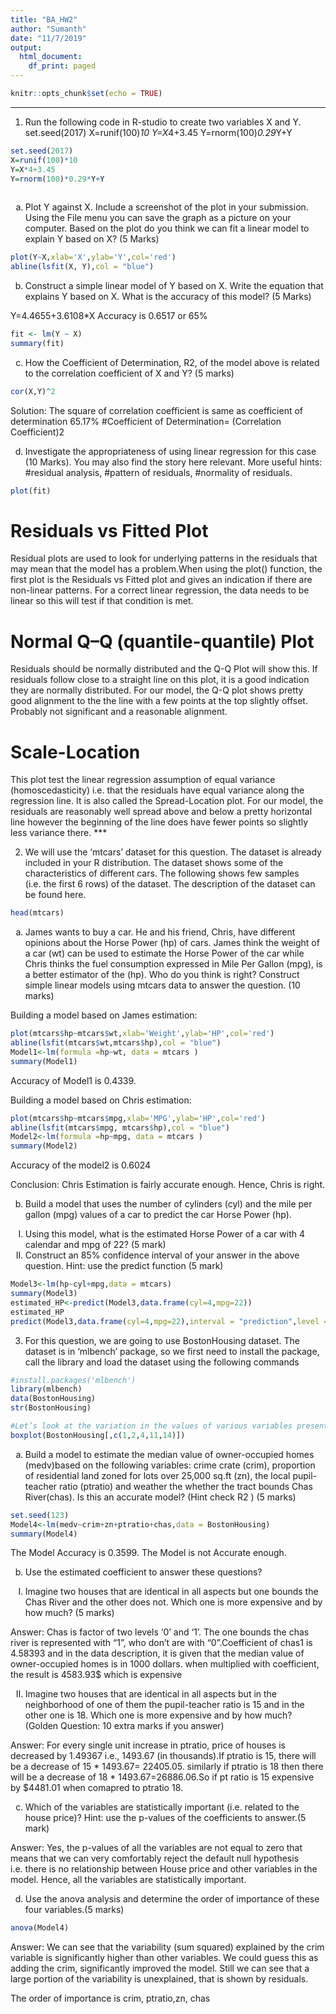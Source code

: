 ---
title: "BA_HW2"
author: "Sumanth"
date: "11/7/2019"
output:
  html_document:
    df_print: paged
---

```{r setup, include=FALSE}
knitr::opts_chunk$set(echo = TRUE)
```

***
1.	Run the following code in R-studio to create two variables X and Y.
set.seed(2017)
X=runif(100)*10
Y=X*4+3.45
Y=rnorm(100)*0.29*Y+Y

```{r}
set.seed(2017)
X=runif(100)*10
Y=X*4+3.45
Y=rnorm(100)*0.29*Y+Y
 
```

a)	Plot Y against X. Include a screenshot of the plot in your submission. Using the File menu you can save the graph as a picture on your computer.  Based on the plot do you think we can fit a linear model to explain Y based on X? (5 Marks)

```{r}
plot(Y~X,xlab='X',ylab='Y',col='red')
abline(lsfit(X, Y),col = "blue")
```

b)	Construct a simple linear model of Y based on X. Write the equation that explains Y based on X. What is the accuracy of this model? (5 Marks)

Y=4.4655+3.6108*X
Accuracy is 0.6517 or 65%
```{r}
fit <- lm(Y ~ X)
summary(fit)
```

c)	How the Coefficient of Determination, R2, of the model above is related to the correlation coefficient of X and Y? (5 marks)
```{r}
cor(X,Y)^2
```

Solution: The square of correlation coefficient is same as coefficient of determination 65.17% 
#Coefficient of Determination= (Correlation Coefficient)2

d)	Investigate the appropriateness of using linear regression for this case (10 Marks). You may also find the story here relevant. 
More useful hints: #residual analysis, #pattern of residuals, #normality of residuals.

```{r}
plot(fit)
```

# Residuals vs Fitted Plot

Residual plots are used to look for underlying patterns in the residuals that may mean that the model has a problem.When using the plot() function, the first plot is the Residuals vs Fitted plot and gives an indication if there are non-linear patterns. For a correct linear regression, the data needs to be linear so this will test if that condition is met.

# Normal Q–Q (quantile-quantile) Plot

Residuals should be normally distributed and the Q-Q Plot will show this. If residuals follow close to a straight line on this plot, it is a good indication they are normally distributed.
  For our model, the Q-Q plot shows pretty good alignment to the the line with a few points at the top slightly offset. Probably not significant and a reasonable alignment.

# Scale-Location
This plot test the linear regression assumption of equal variance (homoscedasticity) i.e. that the residuals have equal variance along the regression line. It is also called the Spread-Location plot.
  For our model, the residuals are reasonably well spread above and below a pretty horizontal line however the beginning of the line does have fewer points so slightly less variance there.
***

2.	We will use the ‘mtcars’ dataset for this question. The dataset is already included in your R distribution. The dataset shows some of the characteristics of different cars. The following shows few samples (i.e. the first 6 rows) of the dataset. The description of the dataset can be found here.
 
```{r}
head(mtcars)
```
a)	James wants to buy a car.  He and his friend, Chris, have different opinions about the Horse Power (hp) of cars. James think the weight of a car (wt) can be used to estimate the Horse Power of the car while Chris thinks the fuel consumption expressed in Mile Per Gallon (mpg), is a better estimator of the (hp). Who do you think is right? Construct simple linear models using mtcars data to answer the question. (10 marks)

Building a model based on James estimation:
```{r}
plot(mtcars$hp~mtcars$wt,xlab='Weight',ylab='HP',col='red')
abline(lsfit(mtcars$wt,mtcars$hp),col = "blue")
Model1<-lm(formula =hp~wt, data = mtcars )
summary(Model1)
```
Accuracy of Model1 is 0.4339.


Building a model based on Chris estimation:
```{r}
plot(mtcars$hp~mtcars$mpg,xlab='MPG',ylab='HP',col='red')
abline(lsfit(mtcars$mpg, mtcars$hp),col = "blue")
Model2<-lm(formula =hp~mpg, data = mtcars )
summary(Model2)
```
Accuracy of the model2 is 0.6024

Conclusion: Chris Estimation is fairly accurate enough. Hence, Chris is right.

b)	Build a model that uses the number of cylinders (cyl) and the mile per gallon (mpg) values of a car to predict the car Horse Power (hp).

I.	Using this model, what is the estimated Horse Power of a car with 4 calendar and mpg of 22? (5 mark)
II.	Construct an 85% confidence interval of your answer in the above question. Hint: use the predict function (5 mark)  
```{r}
Model3<-lm(hp~cyl+mpg,data = mtcars)
summary(Model3)
estimated_HP<-predict(Model3,data.frame(cyl=4,mpg=22))
estimated_HP
predict(Model3,data.frame(cyl=4,mpg=22),interval = "prediction",level = 0.85)

```

3.	For this question, we are going to use BostonHousing dataset. The dataset is in ‘mlbench’ package, so we first need to install the package, call the library and load the dataset using the following commands

```{r}
#install.packages('mlbench')
library(mlbench)
data(BostonHousing)
str(BostonHousing)

#Let’s look at the variation in the values of various variables present in the dataset. This is achieved by plotting a boxplot of all the variables.
boxplot(BostonHousing[,c(1,2,4,11,14)])

```

a)	Build a model to estimate the median value of owner-occupied homes (medv)based on the following variables: crime crate (crim), proportion of residential land zoned for lots over 25,000 sq.ft (zn), the local pupil-teacher ratio (ptratio) and weather the whether the tract bounds Chas River(chas). Is this an accurate model? (Hint check R2 ) (5 marks)

```{r}
set.seed(123)
Model4<-lm(medv~crim+zn+ptratio+chas,data = BostonHousing)
summary(Model4)
```
The Model Accuracy is 0.3599. The Model is not Accurate enough.

b)	Use the estimated coefficient to answer these questions? 	

I.	Imagine two houses that are identical in all aspects but one bounds the Chas River and the other does not. Which one is more expensive and by how much? (5 marks)

Answer: Chas is factor of two levels '0' and '1'. The one bounds the chas river is represented with "1", who don't are with "0".Coefficient of chas1 is 4.58393 and in  the data description, it is given that the median value of owner-occupied homes is in 1000 dollars. when multiplied with coefficient, the result is 4583.93$ which is expensive

II.	Imagine two houses that are identical in all aspects but in the neighborhood of one of them the pupil-teacher ratio is 15 and in the other one is 18. Which one is more expensive and by how much? (Golden Question: 10 extra marks if you answer)

Answer: For every single unit increase in ptratio, price of houses is decreased by 1.49367 i.e., 1493.67 (in thousands).If ptratio is 15, there will be a decrease of 15 * 1493.67= 22405.05. similarly if ptratio is 18 then there will be a decrease of  18 * 1493.67=26886.06.So if pt ratio is 15 expensive by $4481.01 when comapred to ptratio 18. 

c)	Which of the variables are statistically important (i.e. related to the house price)? Hint: use the p-values of the coefficients to answer.(5 mark)

Answer: Yes, the p-values of all the variables are not equal to zero that means that we can very comfortably reject the default null hypothesis i.e. there is no relationship between House price and other variables in the model. Hence, all the variables are statistically important.


d)	Use the anova analysis and determine the order of importance of these four variables.(5 marks) 
```{r}
anova(Model4)
```

Answer:  We can see that the variability (sum squared) explained by the crim variable is significantly higher than other variables. We could guess this as adding the crim, significantly improved the model. Still we can see that a large portion of the variability is unexplained, that is shown by residuals.

The order of importance is crim, ptratio,zn, chas